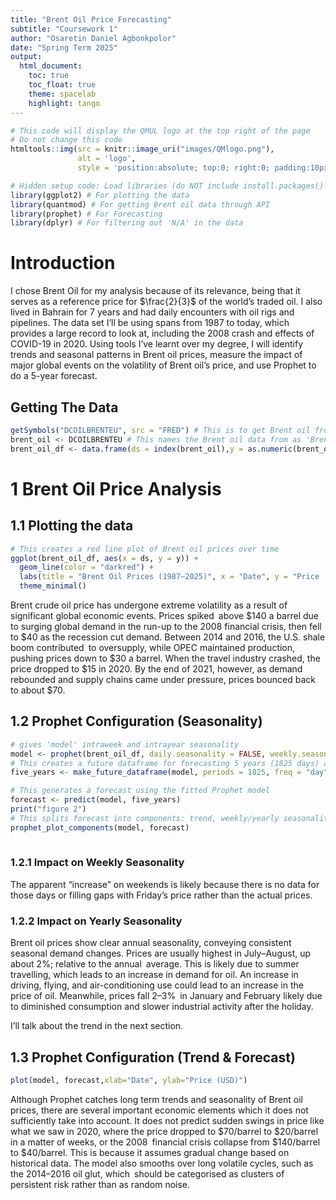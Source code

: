 ---
title: "Brent Oil Price Forecasting"  
subtitle: "Coursework 1"  
author: "Osaretin Daniel Agbonkpolor"  
date: "Spring Term 2025"  
output: 
  html_document:
    toc: true
    toc_float: true
    theme: spacelab 
    highlight: tango
---

```{r, echo=FALSE}
# This code will display the QMUL logo at the top right of the page
# Do not change this code
htmltools::img(src = knitr::image_uri("images/QMlogo.png"),
               alt = 'logo',
               style = 'position:absolute; top:0; right:0; padding:10px; width:20%;')
```

```{r, echo=FALSE}
# Hidden setup code: Load libraries (do NOT include install.packages() here!)
library(ggplot2) # For plotting the data
library(quantmod) # For getting Brent oil data through API
library(prophet) # For Forecasting
library(dplyr) # For filtering out 'N/A' in the data
```

# Introduction

I chose Brent Oil for my analysis because of its relevance, being that it serves as a reference price for $\frac{2}{3}$ of the world's traded oil. I also lived in Bahrain for 7 years and had daily encounters with oil rigs and pipelines. The data set I'll be using spans from 1987 to today, which provides a large record to look at, including the 2008 crash and effects of COVID-19 in 2020. Using tools I've learnt over my degree, I will identify trends and seasonal patterns in Brent oil prices, measure the impact of major global events on the volatility of Brent oil's price, and use Prophet to do a 5-year forecast.

## Getting The Data

```{r}
getSymbols("DCOILBRENTEU", src = "FRED") # This is to get Brent oil from the federal reserve bank website
brent_oil <- DCOILBRENTEU # This names the Brent oil data from as 'Brent_oil'
brent_oil_df <- data.frame(ds = index(brent_oil),y = as.numeric(brent_oil$DCOILBRENTEU)) %>% na.omit() #this creates a data frame from the xts file because it isn't accepted by prophet, i also  removed all the 'N/A' values.

```

# 1 Brent Oil Price Analysis

## 1.1 Plotting the data

```{r, echo=TRUE}
# This creates a red line plot of Brent oil prices over time
ggplot(brent_oil_df, aes(x = ds, y = y)) +
  geom_line(color = "darkred") +
  labs(title = "Brent Oil Prices (1987–2025)", x = "Date", y = "Price (USD)") +
  theme_minimal()
```

Brent crude oil price has undergone extreme volatility as a result of significant global economic events. Prices spiked above \$140 a barrel due to surging global demand in the run-up to the 2008 financial crisis, then fell to \$40 as the recession cut demand. Between 2014 and 2016, the U.S. shale boom contributed to oversupply, while OPEC maintained production, pushing prices down to \$30 a barrel. When the travel industry crashed, the price dropped to \$15 in 2020. By the end of 2021, however, as demand rebounded and supply chains came under pressure, prices bounced back to about \$70.

## 1.2 Prophet Configuration (Seasonality)

```{r}
# gives 'model' intraweek and intrayear seasonality
model <- prophet(brent_oil_df, daily.seasonality = FALSE, weekly.seasonality = TRUE,yearly.seasonality = TRUE) 
# This creates a future dataframe for forecasting 5 years (1825 days) ahead  
five_years <- make_future_dataframe(model, periods = 1825, freq = "day")  

# This generates a forecast using the fitted Prophet model  
forecast <- predict(model, five_years)  
print("figure 2")
# This splits forecast into components: trend, weekly/yearly seasonality, and residuals  
prophet_plot_components(model, forecast)  
  
```

### **1.2.1 Impact on Weekly Seasonality**

The apparent "increase" on weekends is likely because there is no data for those days or filling gaps with Friday’s price rather than the actual prices.

### **1.2.2 Impact on Yearly Seasonality**

Brent oil prices show clear annual seasonality, conveying consistent seasonal demand changes. Prices are usually highest in July–August, up about 2%; relative to the annual average. This is likely due to summer travelling, which leads to an increase in demand for oil. An increase in driving, flying, and air-conditioning use could lead to an increase in the price of oil. Meanwhile, prices fall 2–3% in January and February likely due to diminished consumption and slower industrial activity after the holiday.

I'll talk about the trend in the next section.

## 1.3 Prophet Configuration (Trend & Forecast)

```{R}

plot(model, forecast,xlab="Date", ylab="Price (USD)")

```

Although Prophet catches long term trends and seasonality of Brent oil prices, there are several important economic elements which it does not sufficiently take into account. It does not predict sudden swings in price like what we saw in 2020, where the price dropped to \$70/barrel to \$20/barrel in a matter of weeks, or the 2008 financial crisis collapse from \$140/barrel to \$40/barrel. This is because it assumes gradual change based on historical data. The model also smooths over long volatile cycles, such as the 2014–2016 oil glut, which should be categorised as clusters of persistent risk rather than as random noise.
